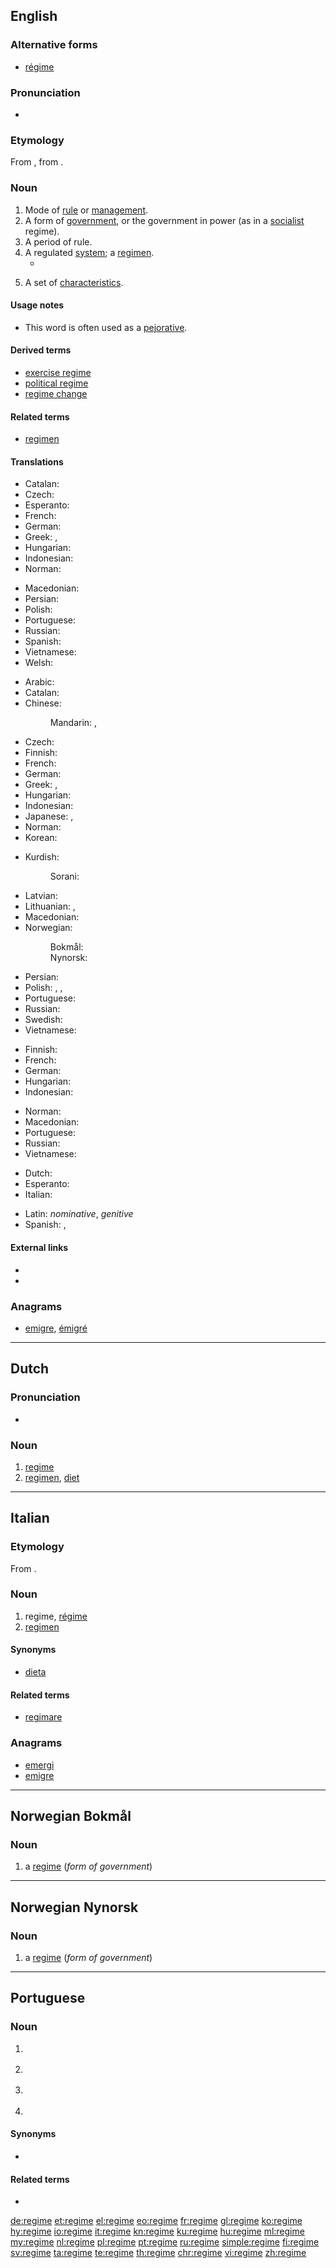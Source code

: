 {{also|Regime|régime}}
==English==
{{wikipedia}}

===Alternative forms===
* [[régime]]

===Pronunciation===
* {{IPA|/rəˈʒim/|/ˈreɪʒim/|lang=en}}

===Etymology===
From {{etyl|fr|en}} {{term|régime|lang=fr}}, from {{etyl|la|en}} {{term|regimen||direction, government|lang=la}}.

===Noun===
{{en-noun}}

# Mode of [[rule]] or [[management]].
# A form of [[government]], or the government in power (as in a [[socialist]] regime).
# A period of rule.
# A regulated [[system]]; a [[regimen]].
#* {{quote-magazine|date=2013-06-07|author={{w|Joseph Stiglitz}}
|volume=188|issue=26|page=19|magazine={{w|The Guardian Weekly}}
|title=[http://www.guardian.co.uk/commentisfree/2013/may/27/globalisation-is-about-taxes-too Globalisation is about taxes too]
|passage=It is time the international community faced the reality: we have an unmanageable, unfair, distortionary global tax '''regime'''. It is a tax system that is pivotal in creating the increasing inequality that marks most advanced countries today&nbsp;[&hellip;].}}
# {{context|hydrology|lang=en}} A set of [[characteristics]].
#: {{usex|A typical annual water level '''regime''' would include a gradual summer drawdown beginning in early May.|lang=en}}

====Usage notes====
* This word is often used as a [[pejorative]].

====Derived terms====
* [[exercise regime]]
* [[political regime]]
* [[regime change]]

====Related terms====
* [[regimen]]

====Translations====
{{trans-top|mode of rule or management}}
* Catalan: {{t|ca|règim|m}}
* Czech: {{t+|cs|režim|m}}
* Esperanto: {{t|eo|reĝimo}}
* French: {{t+|fr|régime|m}}
* German: {{t+|de|Regime|n}}
* Greek: {{t+|el|σύστημα|n}}, {{t+|el|διοίκηση|f}}
* Hungarian: {{t+|hu|rezsim}}
* Indonesian: {{t+|id|rezim}}
* Norman: {{t|nrf|régînme|m}}
{{trans-mid}}
* Macedonian: {{t|mk|режим|m|tr=réžim|sc=Cyrl}}
* Persian: {{t+|fa|رژیم|tr=režim|sc=fa-Arab}}
* Polish: {{t|pl|reżim|m}}
* Portuguese: {{t+|pt|regime|m}}
* Russian: {{t+|ru|режи́м|m}}
* Spanish: {{t+|es|régimen|m}}
* Vietnamese: {{t+|vi|chế độ}}
* Welsh: {{t+|cy|cyfundrefn|f}}
{{trans-bottom}}

{{trans-top|form of government}}
* Arabic: {{t+|ar|نظام|m|tr=niZaam}}
* Catalan: {{t|ca|règim|m}}
* Chinese:
*: Mandarin: {{t|cmn|政權|sc=Hani}}, {{t+|cmn|政权|tr=zhèngquán|sc=Hani}}
* Czech: {{t+|cs|režim|m}}
* Finnish: {{t|fi|hallintojärjestelmä}}
* French: {{t+|fr|régime|m}}
* German: {{t+|de|Regime|n}}
* Greek: {{t+|el|καθεστώς|n}}, {{t+|el|πολίτευμα|n}}
* Hungarian: {{t+|hu|rezsim}}
* Indonesian: {{t+|id|rezim}}
* Japanese: {{t+|ja|政権|tr=せいけん, seiken}}, {{t+|ja|体制|tr=たいせい, taisei|sc=Jpan}}
* Norman: {{t|nrf|régînme|m}}
* Korean: {{t+|ko|정권|sc=Hang}}
{{trans-mid}}
* Kurdish:
*: Sorani: {{t|ku|ڕژێم}}
* Latvian: {{t+|lv|režīms|m}}
* Lithuanian: {{t|lt|režimas|m}}, {{t|lt|santvarka|f}}
* Macedonian: {{t|mk|режим|m|tr=réžim|sc=Cyrl}}
* Norwegian:
*: Bokmål: {{t|no|regime|n}}
*: Nynorsk: {{t|nn|regime|n}}
* Persian: {{t+|fa|رژیم|tr=režim|sc=fa-Arab}}
* Polish: {{t|pl|reżim|m}}, {{t|pl|reżym|m}}, {{t+|pl|ustrój|m}}
* Portuguese: {{t+|pt|regime|m}}
* Russian: {{t+|ru|режи́м|m}}
* Swedish: {{t+|sv|regim|c}}
* Vietnamese: {{t+|vi|chế độ}}
{{trans-bottom}}

{{trans-top|period of rule}}
* Finnish: {{t|fi|hallintokausi}}
* French: {{t+|fr|régime|m}}
* German: {{t+|de|Regime|n}}
* Hungarian: {{t+|hu|rezsim}}
* Indonesian: {{t+|id|rezim}}
{{trans-mid}}
* Norman: {{t|nrf|régînme|m}}
* Macedonian: {{t|mk|режим|m|tr=réžim|sc=Cyrl}}
* Portuguese: {{t+|pt|regime|m}}
* Russian: {{t+|ru|режи́м|m}}
* Vietnamese: {{t+|vi|chế độ}}
{{trans-bottom}}

{{checktrans-top}}
* Dutch: {{t+check|nl|regime}}
* Esperanto: {{t-check|eo|reĝimo}}
* Italian: {{t+check|it|regime}}
{{trans-mid}}
* Latin: {{t-check|la|regimen}} ''nominative'', {{t-check|la|regiminis}} ''genitive''
* Spanish: {{t+check|es|régimen|m}}, {{t-check|es|regímenes|m-p}}
{{trans-bottom}}

====External links====
* {{R:Webster 1913}}
* {{R:Century 1911}}

===Anagrams===
* [[emigre#English|emigre]], [[émigré#English|émigré]]

----

==Dutch==

===Pronunciation===
* {{audio|Nl-regime.ogg|Audio|lang=nl}}

===Noun===
{{nl-noun|n|-s|regimetje}}

# [[#English|regime]]
# [[regimen]], [[diet]]

----

==Italian==

===Etymology===
From {{etyl|la|it}} {{term|regimen|lang=la}}.

===Noun===
{{it-noun|m}}

# regime, [[régime]]
# [[regimen]]

====Synonyms====
* [[dieta]]

====Related terms====
* [[regimare]]

===Anagrams===
* [[emergi#Italian|emergi]]
* [[emigre#Italian|emigre]]

----
==Norwegian Bokmål==

===Noun===
{{head|nb|noun|g=n|definite singular|regimet|indefinite plural|regimer|definite plural|[[regima]] / [[regimene]]}}

# a [[#English|regime]] (''form of government'')

----
==Norwegian Nynorsk==

===Noun===
{{head|nn|noun|g=n|definite singular|regimet|indefinite plural|regime|definite plural|regima}}

# a [[#English|regime]] (''form of government'')

----

==Portuguese==

===Noun===
{{pt-noun|m}}

# {{l|en|regime}} {{gloss|mode of rule or management}}
# {{l|en|regime}} {{gloss|form of government}}
# {{l|en|regime}} {{gloss|period of rule}}
# {{l|en|diet}} {{gloss|controlled regimen of food and drink}}

====Synonyms====
* {{sense|diet}} {{l|pt|dieta}}

====Related terms====
* {{l|pt|regimento}}

[[de:regime]]
[[et:regime]]
[[el:regime]]
[[eo:regime]]
[[fr:regime]]
[[gl:regime]]
[[ko:regime]]
[[hy:regime]]
[[io:regime]]
[[it:regime]]
[[kn:regime]]
[[ku:regime]]
[[hu:regime]]
[[ml:regime]]
[[my:regime]]
[[nl:regime]]
[[pl:regime]]
[[pt:regime]]
[[ru:regime]]
[[simple:regime]]
[[fi:regime]]
[[sv:regime]]
[[ta:regime]]
[[te:regime]]
[[th:regime]]
[[chr:regime]]
[[vi:regime]]
[[zh:regime]]